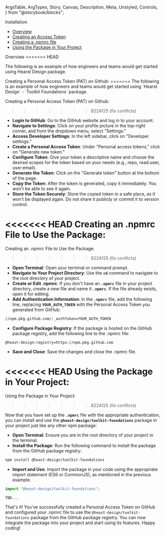   ArgsTable,
  ArgTypes,
  Story,
  Canvas,
  Description,
  Meta,
  Unstyled,
  Controls,
} from "@storybook/blocks";


<Unstyled>

<Meta title="Getting Started" />

<PageTitle>Installation</PageTitle>

- [Overview](#overview)
- [Creating an Access Token](#gh-pat)
- [Creating a .npmrc file](#npmrc)
- [Using the Package in Your Project](#using-the-package)

<SectionTitle id="overview">Overview</SectionTitle>
<<<<<<< HEAD

The following is an example of how engineers and teams would get started using Hearst
Design package.

<SectionTitle id="gh-pat">
  Creating a Personal Access Token (PAT) on Github:
</SectionTitle>
=======
The following is an example of how engineers and teams would get started using `Hearst
Design` - `Toolkit Foundations` package.

<SectionTitle id="gh-pat">Creating a Personal Access Token (PAT) on Github:</SectionTitle>
>>>>>>> 8224f25 (fix conflicts)

- **Login to GitHub**: Go to the GitHub website and log in to your account.
- **Navigate to Settings**: Click on your profile picture in the top-right corner, and from the dropdown menu, select "Settings."
- **Access Developer Settings**: In the left sidebar, click on "Developer settings."
- **Create a Personal Access Token**: Under "Personal access tokens," click on "Generate new token."
- **Configure Token**: Give your token a descriptive name and choose the desired scopes for the token based on your needs (e.g., repo, read:user, user:email).
- **Generate the Token**: Click on the "Generate token" button at the bottom of the page.
- **Copy the Token**: After the token is generated, copy it immediately. You won't be able to see it again.
- **Store the Token Securely**: Store the copied token in a safe place, as it won't be displayed again. Do not share it publicly or commit it to version control.

<<<<<<< HEAD
<SectionTitle id="npmrc">
  Creating an .npmrc File to Use the Package:
</SectionTitle>
=======
<SectionTitle id="npmrc">Creating an .npmrc File to Use the Package:</SectionTitle>
>>>>>>> 8224f25 (fix conflicts)

- **Open Terminal**: Open your terminal or command prompt.
- **Navigate to Your Project Directory**: Use the **`cd`** command to navigate to the root directory of your project.
- **Create or Edit .npmrc**: If you don't have an **`.npmrc`** file in your project directory, create a new file and name it **`.npmrc`**. If the file already exists, open it for editing.
- **Add Authentication Information**: In the **`.npmrc`** file, add the following line, replacing **`YOUR_AUTH_TOKEN`** with the Personal Access Token you generated from GitHub:

```zsh
//npm.pkg.github.com/:_authToken=YOUR_AUTH_TOKEN
```

- **Configure Package Registry**: If the package is hosted on the GitHub package registry, add the following line to the .npmrc file:

```
@heast-design:registry=https://npm.pkg.github.com
```

- **Save and Close**: Save the changes and close the .npmrc file.

<<<<<<< HEAD
<SectionTitle id="using-the-package">
  Using the Package in Your Project:
</SectionTitle>
=======
<SectionTitle id="using-the-package">Using the Package in Your Project:</SectionTitle>
>>>>>>> 8224f25 (fix conflicts)

Now that you have set up the **`.npmrc`** file with the appropriate authentication, you can install and use the **`@heast-design/toolkit-foundations`** package in your project just like any other npm package:

- **Open Terminal**: Ensure you are in the root directory of your project in the terminal.
- **Install the Package**: Run the following command to install the package from the GitHub package registry:

```bash
npm install @heast-design/toolkit-foundations
```

- **Import and Use**: Import the package in your code using the appropriate import statement (ES6 or CommonJS), as mentioned in the previous example.

```js
import "@heast-design/toolkit-foundations";
```

```react
TBD...
```

That's it! You've successfully created a Personal Access Token on GitHub and configured your .npmrc file to use the `@heast-design/toolkit-foundations` package from the GitHub package registry. You can now integrate the package into your project and start using its features. Happy coding!

</Unstyled>
